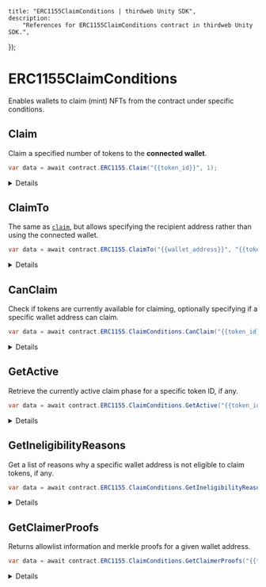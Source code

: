 
	title: "ERC1155ClaimConditions | thirdweb Unity SDK",
	description:
		"References for ERC1155ClaimConditions contract in thirdweb Unity SDK.",
});

# ERC1155ClaimConditions

Enables wallets to claim (mint) NFTs from the contract under specific conditions.

## Claim

Claim a specified number of tokens to the **connected wallet**.

```csharp
var data = await contract.ERC1155.Claim("{{token_id}}", 1);
```

<Details summary="Configuration">

#### tokenId (required)

The token ID of the NFT you want to claim.

Must be a `string`.

#### quantity (required)

The number of tokens to claim.

Must be an `int`.

</Details>

## ClaimTo

The same as [`claim`](#claim), but allows specifying the recipient
address rather than using the connected wallet.

```csharp
var data = await contract.ERC1155.ClaimTo("{{wallet_address}}", "{{token_id}}", 1);
```

<Details summary="Configuration">

#### recipient (required)

The wallet address to receive the claimed tokens.

Must be a `string`.

#### tokenId (required)

The token ID of the NFT you want to claim.

Must be a `string`.

#### quantity (required)

The number of tokens to claim.

Must be an `int`.

</Details>

## CanClaim

Check if tokens are currently available for claiming, optionally specifying if a specific wallet
address can claim.

```csharp
var data = await contract.ERC1155.ClaimConditions.CanClaim("{{token_id}}", 1, "{{wallet_address}}");
```

<Details summary="Configuration">

#### tokenId (required)

The token ID of the NFT you want to claim.

Must be a `string`.

#### quantity (required)

The amount of tokens to claim.

This checks to see if the specified amount of tokens are available for claiming. i.e.:

- There is sufficient quantity available for claiming.
- This amount of tokens can be claimed in a single transaction.

Must be an `int`.

#### addressToCheck (optional)

The wallet address to check if it can claim tokens.

This considers all aspects of the active claim phase, including allowlists, previous claims, etc.

Must be a `string`.

### Return Value

Returns a `bool` indicating if the specified amount of tokens can be claimed or not.

```csharp
bool
```

</Details>

## GetActive

Retrieve the currently active claim phase for a specific token ID, if any.

```csharp
var data = await contract.ERC1155.ClaimConditions.GetActive("{{token_id}}");
```

<Details summary='Configuration'>

#### tokenId (required)

The token ID of the NFT you want to get the claim conditions for.

Must be a `string`.

### Return Value

If a claim condition is active, returns a `ClaimConditions` struct containing the following properties:

```csharp
{
    string availableSupply;
    string currentMintSupply;
    CurrencyValue currencyMetadata;
    string currencyAddress;
    string maxClaimableSupply;
    string maxClaimablePerWallet;
    string waitInSeconds;
}
```

</Details>

## GetIneligibilityReasons

Get a list of reasons why a specific wallet address is not eligible to claim tokens, if any.

```csharp
var data = await contract.ERC1155.ClaimConditions.GetIneligibilityReasons("{{token_id}}", 1, "{{wallet_address}}");
```

<Details summary="Configuration">

#### tokenId (required)

The token ID of the NFT you want to check if the wallet address can claim.

Must be a `string`.

#### quantity (required)

The amount of tokens to check if the wallet address can claim.

Must be a `string`.

#### addressToCheck (optional)

The wallet address to check if it can claim tokens.

Must be a `string`.

### Return Value

Returns a list of `ClaimEligibility` strings, which may be empty.

If the user _is_ eligible to claim tokens, the method will return an empty array.

```ts
string[]

// Options:
{
  NotEnoughSupply = "There is not enough supply to claim.",
  AddressNotAllowed = "This address is not on the allowlist.",
  WaitBeforeNextClaimTransaction = "Not enough time since last claim transaction. Please wait.",
  AlreadyClaimed = "You have already claimed the token.",
  NotEnoughTokens = "There are not enough tokens in the wallet to pay for the claim.",
  NoActiveClaimPhase = "There is no active claim phase at the moment. Please check back in later.",
  NoClaimConditionSet = "There is no claim condition set.",
  NoWallet = "No wallet connected.",
  Unknown = "No claim conditions found.",
}
```

</Details>

## GetClaimerProofs

Returns allowlist information and merkle proofs for a given wallet address.

```csharp
var data = await contract.ERC1155.ClaimConditions.GetClaimerProofs("{{token_id}}", "{{wallet_address}}");
```

<Details summary="Configuration">

#### tokenId (required)

The token ID of the NFT you want to get the claimer proofs for.

Must be a `string`.

#### walletAddress (required)

The wallet address to get the merkle proofs for.

Must be a `string`.

### Return Value

```csharp
bool
```

</Details>
